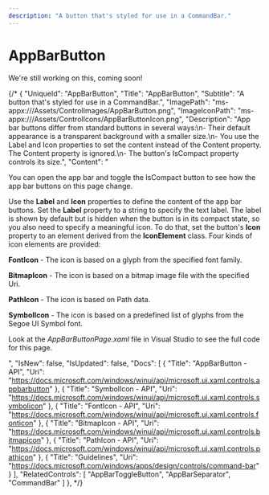 ---
description: "A button that's styled for use in a CommandBar."
---

# AppBarButton

We're still working on this, coming soon!

{/* {
    "UniqueId": "AppBarButton",
    "Title": "AppBarButton",
    "Subtitle": "A button that's styled for use in a CommandBar.",
    "ImagePath": "ms-appx:///Assets/ControlImages/AppBarButton.png",
    "ImageIconPath": "ms-appx:///Assets/ControlIcons/AppBarButtonIcon.png",
    "Description": "App bar buttons differ from standard buttons in several ways:\n- Their default appearance is a transparent background with a smaller size.\n- You use the Label and Icon properties to set the content instead of the Content property. The Content property is ignored.\n- The button's IsCompact property controls its size.",
    "Content": "<p>You can open the app bar and toggle the IsCompact button to see how the app bar buttons on this page change.</p><p>Use the <b>Label</b> and <b>Icon</b> properties to define the content of the app bar buttons. Set the <b>Label</b> property to a string to specify the text label. The label is shown by default but is hidden when the button is in its compact state, so you also need to specify a meaningful icon. To do that, set the button's <b>Icon</b> property to an element derived from the <b>IconElement</b> class. Four kinds of icon elements are provided:</p><p><b>FontIcon</b> - The icon is based on a glyph from the specified font family.</p><p><b>BitmapIcon</b> - The icon is based on a bitmap image file with the specified Uri.</p><p><b>PathIcon</b> - The icon is based on Path data.</p><p><b>SymbolIcon</b> - The icon is based on a predefined list of glyphs from the Segoe UI Symbol font.</p><p>Look at the <i>AppBarButtonPage.xaml</i> file in Visual Studio to see the full code for this page.</p>",
    "IsNew": false,
    "IsUpdated": false,
    "Docs": [
    {
        "Title": "AppBarButton - API",
        "Uri": "https://docs.microsoft.com/windows/winui/api/microsoft.ui.xaml.controls.appbarbutton"
    },
    {
        "Title": "SymbolIcon - API",
        "Uri": "https://docs.microsoft.com/windows/winui/api/microsoft.ui.xaml.controls.symbolicon"
    },
    {
        "Title": "FontIcon - API",
        "Uri": "https://docs.microsoft.com/windows/winui/api/microsoft.ui.xaml.controls.fonticon"
    },
    {
        "Title": "BitmapIcon - API",
        "Uri": "https://docs.microsoft.com/windows/winui/api/microsoft.ui.xaml.controls.bitmapicon"
    },
    {
        "Title": "PathIcon - API",
        "Uri": "https://docs.microsoft.com/windows/winui/api/microsoft.ui.xaml.controls.pathicon"
    },
    {
        "Title": "Guidelines",
        "Uri": "https://docs.microsoft.com/windows/apps/design/controls/command-bar"
    }
    ],
    "RelatedControls": [
    "AppBarToggleButton",
    "AppBarSeparator",
    "CommandBar"
    ]
}, */}